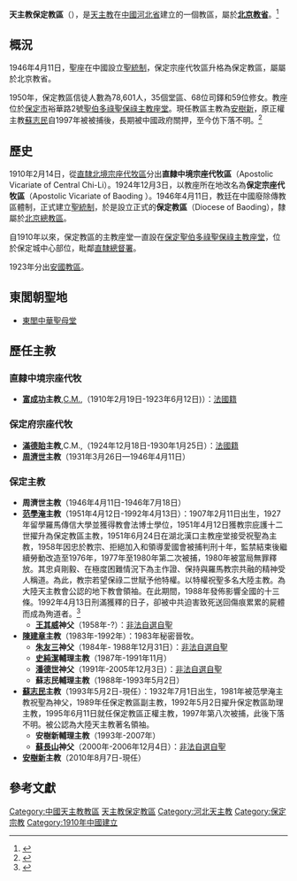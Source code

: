{{Infobox Roman Catholic diocese
|Roman Catholic Diocese of = 天主教保定教區
|Latin name of diocese = Dioecesis Paotimensis
|image                 = BaodingCathedral.jpg
|caption               = 聖伯多祿聖保祿主教座堂
|location              = [[中國|中國]][[河北省|河北省]][[保定市|保定市]]
|territory             = [[保定市|保定市]]
|population            =  10萬
|rite                  = [[羅馬禮|羅馬禮]]
|patron                = 
|province              = 河北
|established           = 1910年
|cathedral             = [[聖伯多祿聖保祿主教座堂_(保定)|聖伯多祿聖保祿主教座堂]]
|co-cathedral          =
|leadership            = 主教
|website               = http://www.bdcatholic.org/
|pope                  = 
|metropolitan          = 
|ordinary              = [[蘇志民|蘇志民]]
|coadjutor archbishop  =
|coadjutor bishop      = [[安樹新|安樹新]]
|auxiliary             =
|emeritus              =
}}
'''天主教保定教區'''（{{lang-la|Dioecesis Paotimensis}}），是[[天主教|天主教]]在[[中國|中國]][[河北省|河北省]]建立的一個教區，屬於'''[[天主教北京總教區|北京教省]]'''。<ref>{{Cite web |url=http://www.gcatholic.org/dioceses/diocese/paot0.htm |title=Diocese of Baoding 保定 |access-date=2021年9月23日 |archive-date=2014年1月10日 |archive-url=https://web.archive.org/web/20140110234120/http://www.gcatholic.org/dioceses/diocese/paot0.htm |dead-url=no }}</ref>

==概況==
1946年4月11日，聖座在中國設立[[聖統制|聖統制]]，保定宗座代牧區升格為保定教區，屬屬於北京教省。

1950年，保定教區信徒人數為78,601人，35個堂區、68位司鐸和59位修女。教座位於[[保定市|保定市]]裕華路2號[[聖伯多祿聖保祿主教座堂_(保定)|聖伯多祿聖保祿主教座堂]]。現任教區主教為[[安樹新|安樹新]]，原正權主教[[蘇志民|蘇志民]]自1997年被被捕後，長期被中國政府關押，至今仿下落不明。<ref>{{Cite web |url=http://www.catholic-hierarchy.org/diocese/dpaot.html |title=Diocese of Baoding [Paoting, Ching-Yüan] |access-date=2021年 |archive-date=2021-05-03 |publisher=[[宗座年鑑|宗座年鑑]] |archive-url=https://web.archive.org/web/20210503135718/http://www.catholic-hierarchy.org/diocese/dpaot.html |dead-url=no }}</ref>

== 歷史 ==
1910年2月14日，從[[北京教區|直隸北境宗座代牧區]]分出'''直隸中境宗座代牧區'''（Apostolic Vicariate of Central Chi-Li）。1924年12月3日，以教座所在地改名為'''保定宗座代牧區'''（Apostolic Vicariate of Baoding ）。1946年4月11日，教廷在中國廢除傳教區體制，正式建立[[聖統制|聖統制]]，於是設立正式的'''保定教區'''（Diocese of Baoding），隸屬於[[北京教區|北京總教區]]。

自1910年以來，保定教區的主教座堂一直設在[[保定聖伯多祿聖保祿主教座堂|保定聖伯多祿聖保祿主教座堂]]，位於保定城中心部位，毗鄰[[直隸總督署|直隸總督署]]。

1923年分出[[安國教區|安國教區]]。

== 東閭朝聖地 ==
*[[東閭中華聖母堂|東閭中華聖母堂]]

== 歷任主教 ==
===直隸中境宗座代牧===
*'''[[富成功|富成功]]主教''',[[遣使會|C.M.]],（1910年2月19日-1923年6月12日)）：[[法國人|法國籍]]

===保定府宗座代牧===
*'''[[滿德貽|滿德貽]]主教''',C.M.,（1924年12月18日-1930年1月25日）：[[法國人|法國籍]]
*'''[[周濟世|周濟世]]主教'''（1931年3月26日—1946年4月11日）

===保定主教===
*'''周濟世主教'''（1946年4月11日-1946年7月18日）
*'''[[范學淹|范學淹]]主教'''（1951年4月12日-1992年4月13日）：1907年2月11日出生，1927年留學羅馬傳信大學並獲得教會法博士學位，1951年4月12日獲教宗庇護十二世擢升為保定教區主教，1951年6月24日在湖北漢口主教座堂接受祝聖為主教，1958年因忠於教宗、拒絕加入和領導愛國會被捕判刑十年，監禁結束後繼續勞動改造至1976年，1977年至1980年第二次被捕，1980年被當局無罪釋放。其忠貞剛毅、在極度困難情況下為主作證、保持與羅馬教宗共融的精神受人稱道。為此，教宗若望保祿二世賦予他特權。以特權祝聖多名大陸主教。為大陸天主教會公認的地下教會領袖。在此期間，1988年發佈影響全國的十三條。1992年4月13日刑滿獲釋的日子，卻被中共迫害致死送回傷痕累累的屍體而成為殉道者。<ref>{{Cite web |url=http://www.tianya.cn/publicforum/Content/no01/1/308345.shtml |title=一代偉人—范學淹主教 |access-date=2009-01-11 |archive-date=2007-08-31 |archive-url=https://web.archive.org/web/20070831123943/http://www.tianya.cn/publicforum/Content/no01/1/308345.shtml |dead-url=no }}</ref>
**'''[[王其威|王其威]]神父'''（1958年-?）：[[中國自選自聖主教列表|非法自選自聖]]
*'''[[陳建章|陳建章]]主教'''（1983年-1992年）：1983年秘密晉牧。
**'''[[朱友三|朱友三]]神父'''（1984年- 1988年12月31日）：[[中國自選自聖主教列表|非法自選自聖]]
**'''[[史純潔|史純潔]]輔理主教'''（1987年-1991年11月）
**'''[[潘德世|潘德世]]神父'''（1991年-2005年12月3日）：[[中國自選自聖主教列表|非法自選自聖]]
**'''蘇志民輔理主教'''（1988年-1993年5月2日）
*'''[[蘇志民|蘇志民]]主教'''（1993年5月2日-現任）：1932年7月1日出生，1981年被范學淹主教祝聖為神父，1989年任保定教區副主教，1992年5月2日擢升保定教區助理主教，1995年6月11日就任保定教區正權主教，1997年第八次被捕，此後下落不明。被公認為大陸天主教著名領袖。
**'''安樹新輔理主教'''（1993年-2007年）
**'''[[蘇長山|蘇長山]]神父'''（2000年-2006年12月4日）：[[中國自選自聖主教列表|非法自選自聖]]
*'''[[安樹新|安樹新]]主教'''（2010年8月7日-現任）

== 參考文獻 ==
{{Reflist|2}}

{{中國天主教教區}}

[[Category:中國天主教教區|Category:中國天主教教區]]
[[Category:天主教保定教區|]]
[[Category:河北天主教|Category:河北天主教]]
[[Category:保定宗教|Category:保定宗教]]
[[Category:1910年中國建立|Category:1910年中國建立]]